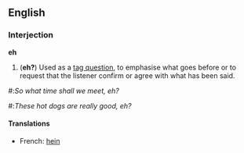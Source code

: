 ==English==
===Interjection===
'''eh'''

#('''eh?''') Used as a [[tag question]], to emphasise what goes before or to request that the listener confirm or agree with what has been said.
<!--other definitions?-->
#:''So what time shall we meet, eh?''
#:''These hot dogs are really good, eh?''

====Translations====
*French: [[hein]]